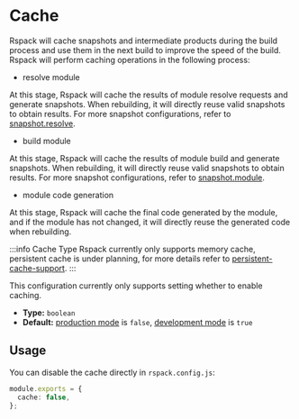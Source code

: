 # Cache

Rspack will cache snapshots and intermediate products during the build process and use them in the next build to improve the speed of the build. Rspack will perform caching operations in the following process:

- resolve module

At this stage, Rspack will cache the results of module resolve requests and generate snapshots. When rebuilding, it will directly reuse valid snapshots to obtain results. For more snapshot configurations, refer to [snapshot.resolve](config/snapshot#snapshotresolve).

- build module

At this stage, Rspack will cache the results of module build and generate snapshots. When rebuilding, it will directly reuse valid snapshots to obtain results. For more snapshot configurations, refer to [snapshot.module](config/snapshot#snapshotmodule).

- module code generation

At this stage, Rspack will cache the final code generated by the module, and if the module has not changed, it will directly reuse the generated code when rebuilding.

:::info Cache Type
Rspack currently only supports memory cache, persistent cache is under planning, for more details refer to [persistent-cache-support](misc/roadmap#persistent-cache-support).
:::

This configuration currently only supports setting whether to enable caching.

- **Type:** `boolean`
- **Default:** [production mode](config/mode#production) is `false`, [development mode](config/mode#development) is `true`

## Usage

You can disable the cache directly in `rspack.config.js`:

```ts title="rspack.config.js"
module.exports = {
  cache: false,
};
```
